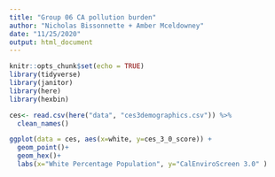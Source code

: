 ```yaml
---
title: "Group 06 CA pollution burden"
author: "Nicholas Bissonnette + Amber Mceldowney"
date: "11/25/2020"
output: html_document
---
```


```r
knitr::opts_chunk$set(echo = TRUE)
library(tidyverse)
library(janitor)
library(here)
library(hexbin)
```

```r
ces<- read.csv(here("data", "ces3demographics.csv")) %>% 
  clean_names()
```

```r
ggplot(data = ces, aes(x=white, y=ces_3_0_score)) +
  geom_point()+
  geom_hex()+
  labs(x="White Percentage Population", y="CalEnviroScreen 3.0" )
  
```


